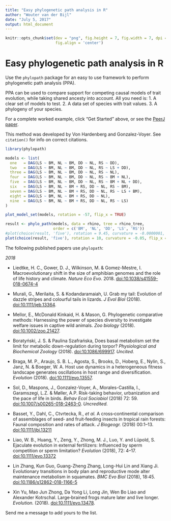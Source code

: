 ```yaml
---
title: "Easy phylogenetic path analysis in R"
author: "Wouter van der Bijl"
date: "July 5, 2017"
output: html_document
---
```


```r
knitr::opts_chunk$set(dev = "png", fig.height = 7, fig.width = 7, dpi = 300, out.width = "600px",
                      fig.align = 'center')
```

# Easy phylogenetic path analysis in R

Use the `phylopath` package for an easy to use framework to perform phylogenetic path analysis (PPA).

PPA can be used to compare support for competing causal models of trait evolution, while taking shared ancesty into account. All you need is:
1. A clear set of models to test.
2. A data set of species with trait values.
3. A phylogeny of your species.

For a complete worked example, click "Get Started" above, or see the [PeerJ paper](https://doi.org/10.7717/peerj.4718).

This method was developed by Von Hardenberg and Gonzalez-Voyer. See `citation()` for info on correct citations.

```r
library(phylopath)

models <- list(
  one   = DAG(LS ~ BM, NL ~ BM, DD ~ NL, RS ~ DD),
  two   = DAG(LS ~ BM, NL ~ BM, DD ~ NL, RS ~ LS + DD),
  three = DAG(LS ~ BM, NL ~ BM, DD ~ NL, RS ~ NL),
  four  = DAG(LS ~ BM, NL ~ BM, DD ~ NL, RS ~ BM + NL),
  five  = DAG(LS ~ BM, NL ~ BM, DD ~ NL, RS ~ BM + NL + DD),
  six   = DAG(LS ~ BM, NL ~ BM + RS, DD ~ NL, RS ~ BM),
  seven = DAG(LS ~ BM, NL ~ BM + RS, DD ~ NL, RS ~ LS + BM),
  eight = DAG(LS ~ BM, NL ~ BM + RS, DD ~ NL),
  nine  = DAG(LS ~ BM, NL ~ BM + RS, DD ~ NL, RS ~ LS)
)

plot_model_set(models, rotation = -57, flip_x = TRUE)
```

```r
result <- phylo_path(models, data = rhino, tree = rhino_tree, 
                     order = c('BM', 'NL', 'DD', 'LS', 'RS'))
#plot(choice(result, 'five'), rotation = 9.45, curvature = -0.0000001, flip_x = TRUE)
plot(choice(result, 'five'), rotation = 10, curvature = -0.05, flip_x = TRUE)
```

The following published papers use `phylopath`:

*2018*

* Liedtke, H. C., Gower, D. J., Wilkinson, M. & Gomez-Mestre, I. Macroevolutionary shift in the size of amphibian genomes and the role of life history and climate. _Nature Eco Evo_. 2018.  [doi:10.1038/s41559-018-0674-4](https://doi.org/10.1038/s41559-018-0674-4)

* Murali, G., Merilaita, S. & Kodandaramaiah, U. Grab my tail: Evolution of dazzle stripes and colourful tails in lizards. _J Evol Biol_ (2018). [doi:10.1111/jeb.13364](https://doi.org/10.1111/jeb.13364).

* Mellor, E., McDonald Kinkaid, H. & Mason, G. Phylogenetic comparative methods: Harnessing the power of species diversity to investigate welfare issues in captive wild animals. _Zoo biology_ (2018). [doi:10.1002/zoo.21427](https://doi.org/10.1002/zoo.21427).

* Boratyński, J. S. & Paulina Szafrańska, Does basal metabolism set the limit for metabolic down-regulation during torpor? _Physiological and Biochemical Zoology_ (2018). [doi:10.1086/699917](https://doi.org/10.1086/699917). _Uncited._

* Braga, M. P., Araujo, S. B. L., Agosta, S., Brooks, D., Hoberg, E., Nylin, S., Janz, N. & Boeger, W. A. Host use dynamics in a heterogeneous fitness landscape generates oscillations in host range and diversification. _Evolution_ (2018). [doi:10.1111/evo.13557](https://doi.org/10.1111/evo.13557).

* Sol, D., Maspons, J., Gonzalez-Voyer, A., Morales-Castilla, I., Garamszegi, L.Z. & Møller, A.P. Risk-taking behavior, urbanization and the pace of life in birds. _Behav Ecol Sociobiol_ (2018) 72: 59. [doi:10.1007/s00265-018-2463-0](https://doi.org/10.1007/s00265-018-2463-0). _Uncredited._

* Basset, Y., Dahl, C., Ctvrtecka, R., _et al._ A cross‐continental comparison of assemblages of seed‐ and fruit‐feeding insects in tropical rain forests: Faunal composition and rates of attack. _J Biogeogr._ (2018) 00:1–13. [doi:10.1111/jbi.13211](https://doi.org/10.1111/jbi.13211)

* Liao, W. B., Huang, Y., Zeng, Y., Zhong, M. J., Luo, Y. and Lüpold, S. Ejaculate evolution in external fertilizers: Influenced by sperm competition or sperm limitation? _Evolution_ (2018), 72: 4–17. [doi:10.1111/evo.13372](https://doi.org/10.1111/evo.13372)

* Lin Zhang, Kun Guo, Guang-Zheng Zhang, Long-Hui Lin and Xiang Ji. Evolutionary transitions in body plan and reproductive mode alter maintenance metabolism in squamates. _BMC Evo Biol_ (2018), 18:45. [doi:10.1186/s12862-018-1166-5](https://doi.org/10.1186/s12862-018-1166-5)

* Xin Yu, Mao Jun Zhong, Da Yong Li, Long Jin, Wen Bo Liao and Alexander Kotrschal. Large‐brained frogs mature later and live longer. _Evolution._ (2018). [doi:10.1111/evo.13478](https://doi.org/10.1111/evo.13478).

Send me a message to add yours to the list.
